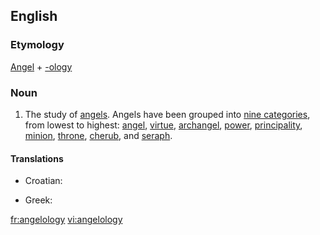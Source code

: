==English==

===Etymology===
[[Angel]] + [[-ology]]

===Noun===
{{en-noun|angelologies|-}}
#The study of [[angel]]s.  Angels have been grouped into [[w:Christian angelic hierarchy|nine categories]], from lowest to highest: [[angel]], [[virtue]], [[archangel]], [[power]], [[principality]], [[minion]], [[throne]], [[cherub]], and [[seraph]].

====Translations====
{{trans-top|study of angels}}
*Croatian: {{t-|hr|angelologija|f}}
{{trans-mid}}
* Greek: {{t|el|αγγελολογία|f|tr=angelología|sc=Grek}}
{{trans-bottom}}

[[fr:angelology]]
[[vi:angelology]]